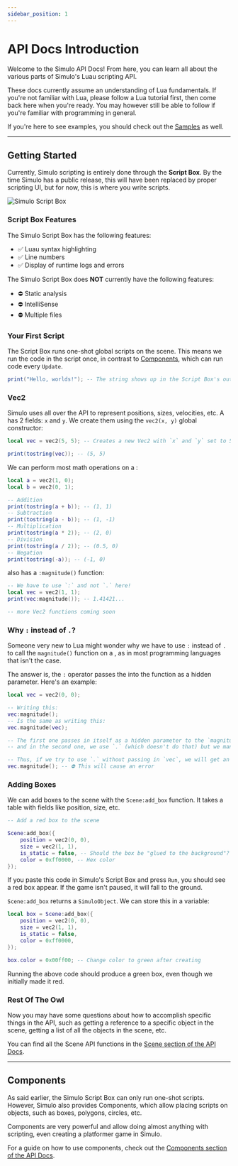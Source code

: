 ```yaml
---
sidebar_position: 1
---
```



# API Docs Introduction

Welcome to the Simulo API Docs! From here, you can learn all about the various parts of Simulo's Luau scripting API.

These docs currently assume an understanding of Lua fundamentals. If you're not familiar with Lua, please follow a Lua tutorial first, then come back here when you're ready. You may however still be able to follow if you're familiar with programming in general.

If you're here to see examples, you should check out the [Samples](../../samples/intro) as well.

---

## Getting Started

Currently, Simulo scripting is entirely done through the **Script Box**. By the time Simulo has a public release, this will have been replaced by proper scripting UI, but for now, this is where you write scripts.

![Simulo Script Box](./img/script_box.png)

### Script Box Features

The Simulo Script Box has the following features:

-   ✅ Luau syntax highlighting
-   ✅ Line numbers
-   ✅ Display of runtime logs and errors

The Simulo Script Box does **NOT** currently have the following features:

-   ⛔ Static analysis
-   ⛔ IntelliSense
-   ⛔ Multiple files

### Your First Script

The Script Box runs one-shot global scripts on the scene. This means we run the code in the script once, in contrast to [Components](#components), which can run code every `Update`.

```lua
print("Hello, worlds!"); -- The string shows up in the Script Box's output
```

### Vec2

Simulo uses <Type name="vec2" /> all over the API to represent positions, sizes, velocities, etc. A <Type name="vec2" /> has 2 fields: `x` and `y`. We create them using the `vec2(x, y)` global constructor:

```lua
local vec = vec2(5, 5); -- Creates a new Vec2 with `x` and `y` set to 5

print(tostring(vec)); -- (5, 5)
```

We can perform most math operations on a <Type name="vec2" />:

```lua
local a = vec2(1, 0);
local b = vec2(0, 1);

-- Addition
print(tostring(a + b)); -- (1, 1)
-- Subtraction
print(tostring(a - b)); -- (1, -1)
-- Multiplication
print(tostring(a * 2)); -- (2, 0)
-- Division
print(tostring(a / 2)); -- (0.5, 0)
-- Negation
print(tostring(-a)); -- (-1, 0)
```

<Type name="vec2" /> also has a `:magnitude()` function:

```lua
-- We have to use `:` and not `.` here!
local vec = vec2(1, 1);
print(vec:magnitude()); -- 1.41421...

-- more Vec2 functions coming soon
```

### Why `:` instead of `.`?

Someone very new to Lua might wonder why we have to use `:` instead of `.` to call the `magnitude()` function on a <Type name="vec2" />, as in most programming languages that isn't the case.

The answer is, the `:` operator passes the <Type name="vec2" /> into the function as a hidden parameter. Here's an example:

```lua
local vec = vec2(0, 0);

-- Writing this:
vec:magnitude();
-- Is the same as writing this:
vec.magnitude(vec);

-- The first one passes in itself as a hidden parameter to the `magnitude` function,
-- and in the second one, we use `.` (which doesn't do that) but we manually pass in `vec`.

-- Thus, if we try to use `.` without passing in `vec`, we will get an error.
vec.magnitude(); -- ⛔ This will cause an error
```

### Adding Boxes

We can add boxes to the scene with the `Scene:add_box` function. It takes a table with fields like position, size, etc.

```lua
-- Add a red box to the scene

Scene:add_box({
    position = vec2(0, 0),
    size = vec2(1, 1),
    is_static = false, -- Should the box be "glued to the background"?
    color = 0xff0000, -- Hex color
});
```

If you paste this code in Simulo's Script Box and press `Run`, you should see a red box appear. If the game isn't paused, it will fall to the ground.

`Scene:add_box` returns a `SimuloObject`. We can store this in a variable:

```lua
local box = Scene:add_box({
    position = vec2(0, 0),
    size = vec2(1, 1),
    is_static = false,
    color = 0xff0000,
});

box.color = 0x00ff00; -- Change color to green after creating
```

Running the above code should produce a green box, even though we initially made it red.

### Rest Of The Owl

Now you may have some questions about how to accomplish specific things in the API, such as getting a reference to a specific object in the scene, getting a list of all the objects in the scene, etc.

You can find all the Scene API functions in the [Scene section of the API Docs](../scene/).

---

## Components

As said earlier, the Simulo Script Box can only run one-shot scripts. However, Simulo also provides Components, which allow placing scripts on objects, such as boxes, polygons, circles, etc.

Components are very powerful and allow doing almost anything with scripting, even creating a platformer game in Simulo.

For a guide on how to use components, check out the [Components section of the API Docs](../components/).